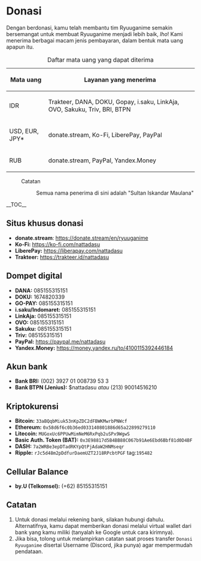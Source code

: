 = Donasi =
Dengan berdonasi, kamu telah membantu tim Ryuuganime semakin bersemangat untuk membuat Ryuuganime menjadi lebih baik, ''lho''!
Kami menerima berbagai macam jenis pembayaran, dalam bentuk mata uang apapun itu.

{|
|+ Daftar mata uang yang dapat diterima
! Mata uang
! Layanan yang menerima
|-
|IDR
|Trakteer, DANA, DOKU, Gopay, i.saku, LinkAja, OVO, Sakuku, Triv, BRI, BTPN
|-
|USD, EUR, JPY*
|donate.stream, Ko-Fi, LiberePay, PayPal
|-
|RUB
|donate.stream, PayPal, Yandex.Money
|}

:Catatan
::Semua nama penerima di sini adalah "Sultan Iskandar Maulana"

__TOC__

== Situs khusus donasi ==
* '''donate.stream''': https://donate.stream/en/ryuuganime
* '''Ko-Fi:''' https://ko-fi.com/nattadasu
* '''LiberePay:''' https://liberapay.com/nattadasu
* '''Trakteer:''' https://trakteer.id/nattadasu

== Dompet digital ==
* '''DANA:''' 085155315151
* '''DOKU:''' 1674820339
* '''GO-PAY:''' 085155315151
* '''i.saku/Indomaret:''' 085155315151
* '''LinkAja:''' 085155315151
* '''OVO:''' 085155315151
* '''Sakuku:''' 085155315151
* '''Triv:''' 085155315151
* '''PayPal:''' https://paypal.me/nattadasu
* '''Yandex.Money:''' https://money.yandex.ru/to/4100115392446184

== Akun bank ==
* '''Bank BRI:''' (002) 3927 01 008739 53 3
* '''Bank BTPN (Jenius):''' $nattadasu ''atau'' (213) 90014516210

== Kriptokurensi ==
* '''Bitcoin:''' <code>33aBQqbMiuk53nKpZDC2dFBWKMwrbPNWcf</code>  
* '''Ethereum:''' <code>0x58d6f6c0b36ed033140801886d65a22899279110</code>  
* '''Litecoin:''' <code>MUGoxUc6PPUwMimNeM6RxPqb2uSPx9WgwS</code>  
* '''Basic Auth. Token (BAT):''' <code>0x3E98817d5B4BB88C067b91Ae6Ebd6Bbf81d0D4BF</code>  
* '''DASH:''' <code>7a2WRBe3epDTadRKYpQtPjAdaW2HNMseqr</code>  
* '''Ripple:''' <code>rJc5d48m2pDdfurDaemUZT2J18RPcbtPGF</code> tag:<code>195482</code>

== Cellular Balance ==
* '''by.U (Telkomsel):''' (+62) 85155315151  

== Catatan ==
# Untuk donasi melalui rekening bank, silakan hubungi dahulu. Alternatifnya, kamu dapat memberikan donasi melalui virtual wallet dari bank yang kamu miliki (tanyalah ke Google untuk cara kirimnya).
# Jika bisa, tolong untuk melampirkan catatan saat proses transfer <code>Donasi Ryuuganime</code> disertai Username (Discord, jika punya) agar mempermudah pendataan.
